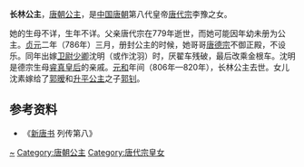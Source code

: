 {{東亞女性歷史人物
| 名稱=长林公主
| 身份=[[唐朝|唐朝]]公主
| 畫像=
| 說明=
| 姓=李
| 封爵=[[公主|公主]]
| 位號=
| 封號=长林公主
| 出生年=
| 婚年=786年
| 逝世年=
| 諡號=
| 墳墓=
| 父親=[[唐代宗|唐代宗]]李豫
| 夫=沈明
|}}
'''长林公主'''，[[唐朝|唐朝]][[公主|公主]]，是[[中国|中国]][[唐朝|唐朝]]第八代皇帝[[唐代宗|唐代宗]]李豫之女。

她的生母不详，生年不详。父亲唐代宗在779年逝世，而她可能因年幼未册为公主。[[貞元_(唐朝)|贞元]]二年（786年）三月，册封公主的时候，她哥哥[[唐德宗|唐德宗]]不御正殿，不设乐。同年出嫁[[卫尉少卿|卫尉少卿]]沈明（或作沈羽）时，厌翟车残破，最后改乘金根车。沈明是德宗生母[[睿真皇太后|睿真皇后]]的亲戚。[[元和_(唐朝)|元和]]年间（806年—820年），长林公主去世。女儿沈素嫁给了[[郭暧|郭暧]]和[[升平公主|升平公主]]之子[[郭钊|郭钊]]。

== 参考资料 ==
*《[[新唐书|新唐书]] 列传第八》
{{唐代宗皇室}}
[[Category:李姓|~]]
[[Category:唐朝公主|Category:唐朝公主]]
[[Category:唐代宗皇女|Category:唐代宗皇女]]